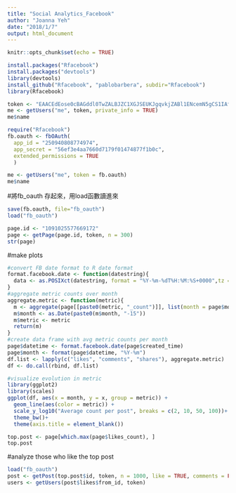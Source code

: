 ```yaml
---
title: "Social Analytics_Facebook"
author: "Joanna Yeh"
date: "2018/1/7"
output: html_document
---
```


```r
knitr::opts_chunk$set(echo = TRUE)
```


```r
install.packages("Rfacebook")
install.packages("devtools")
library(devtools)
install_github("Rfacebook", "pablobarbera", subdir="Rfacebook")
library(Rfacebook)
```

```r
token <- "EAACEdEose0cBAGddl0TwZALBJZC1XGJSEUKJgqvkjZABl1ENcemN5gCS1IAfOtBS9olfpMOjWMSYYGwFxdZANB3i3O41mOBw0djJI5mBIv7p4P5gtrZBByyibEMTRNaJZCYi8NVmJpEWTEa8uJiw9HTBXVFu4wj2ZAT92MkGJW1c1QdKDsx38idI3x0jpxfcVIx3U2djnkPSQZDZD"
me <- getUsers("me", token, private_info = TRUE)
me$name
```

```r
require("Rfacebook")
fb.oauth <- fbOAuth(
  app_id = "250940808774974",
  app_secret = "56ef3e4aa7660d7179f01474877f1b0c",
  extended_permissions = TRUE
  )
```

```r
me <- getUsers("me", token = fb.oauth)
me$name
```

#將fb_oauth 存起來，用load函數讀進來
```r
save(fb.oauth, file="fb_oauth")
load("fb_oauth")
```

```r
page.id <- "1091025577669172"
page <- getPage(page.id, token, n = 300)
str(page)
```

#make plots
```r
#convert FB date format to R date format
format.facebook.date <- function(datestring){
  data <- as.POSIXct(datestring, format = "%Y-%m-%dT%H:%M:%S+0000",tz = "GMT")
}
#aggregate metric counts over month
aggregate.metric <- function(metric){
  m <- aggregate(page[[paste0(metric, "_count")]], list(month = page$month), mean)
  m$month <- as.Date(paste0(m$month, "-15"))
  m$metric <- metric
  return(m)
}
#create data frame with avg metric counts per month
page$datetime <- format.facebook.date(page$created_time)
page$month <- format(page$datetime, "%Y-%m")
df.list <- lapply(c("likes", "comments", "shares"), aggregate.metric)
df <- do.call(rbind, df.list)

#visualize evolution in metric
library(ggplot2)
library(scales)
ggplot(df, aes(x = month, y = x, group = metric)) +
  geom_line(aes(color = metric)) +
  scale_y_log10("Average count per post", breaks = c(2, 10, 50, 100))+
  theme_bw()+
  theme(axis.title = element_blank())
```

```r
top.post <- page[which.max(page$likes_count), ]
top.post
```

#analyze those who like the top post 
```r
load("fb_oauth")
post <- getPost(top.post$id, token, n = 1000, like = TRUE, comments = FALSE)
users <- getUsers(post$likes$from_id, token)

```

